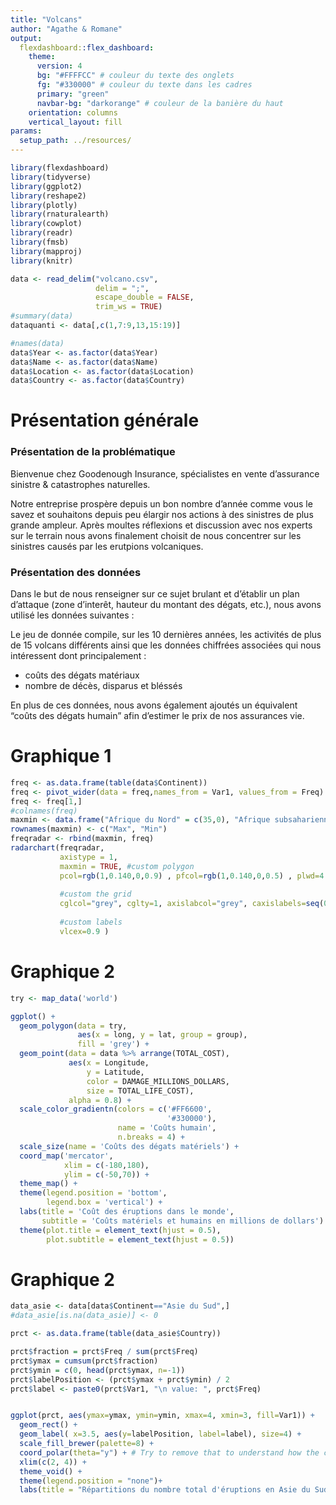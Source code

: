 ```yaml
---
title: "Volcans"
author: "Agathe & Romane"
output: 
  flexdashboard::flex_dashboard:
    theme:
      version: 4
      bg: "#FFFFCC" # couleur du texte des onglets
      fg: "#330000" # couleur du texte dans les cadres
      primary: "green"
      navbar-bg: "darkorange" # couleur de la banière du haut
    orientation: columns
    vertical_layout: fill
params:
  setup_path: ../resources/
---
```


<style>                     
.navbar {
background-color:#FFFFCC;
border-color:#FFFFCC;
}
.navbar-brand {
color:black!important;
}


</style>   


```r
library(flexdashboard)
library(tidyverse)
library(ggplot2)
library(reshape2)
library(plotly)
library(rnaturalearth)
library(cowplot)
library(readr)
library(fmsb)
library(mapproj)
library(knitr)
```

```r
data <- read_delim("volcano.csv",
                   delim = ";", 
                   escape_double = FALSE,
                   trim_ws = TRUE)
#summary(data)
dataquanti <- data[,c(1,7:9,13,15:19)]

#names(data)
data$Year <- as.factor(data$Year)
data$Name <- as.factor(data$Name)
data$Location <- as.factor(data$Location)
data$Country <- as.factor(data$Country)
```


Présentation générale
=======================================================================

### Présentation de la problématique

Bienvenue chez Goodenough Insurance, spécialistes en vente d'assurance sinistre & catastrophes naturelles.

Notre entreprise prospère depuis un bon nombre d'année comme vous le savez et souhaitons depuis peu élargir nos actions à des sinistres de plus grande ampleur. Après moultes réflexions et discussion avec nos experts sur le terrain nous avons finalement choisit de nous concentrer sur les sinistres causés par les erutpions volcaniques.

### Présentation des données

Dans le but de nous renseigner sur ce sujet brulant et d'établir un plan d'attaque (zone d'interêt, hauteur du montant des dégats, etc.), nous avons utilisé les données suivantes :

Le jeu de donnée compile, sur les 10 dernières années, les activités de plus de 15 volcans différents ainsi que les données chiffrées associées qui nous intéressent dont principalement :

 - coûts des dégats matériaux
 - nombre de décès, disparus et bléssés
 
En plus de ces données, nous avons également ajoutés un équivalent "coûts des dégats humain" afin d'estimer le prix de nos assurances vie.


Graphique 1
=======================================================================


```r
freq <- as.data.frame(table(data$Continent))
freq <- pivot_wider(data = freq,names_from = Var1, values_from = Freq)
freq <- freq[1,]
#colnames(freq)
maxmin <- data.frame("Afrique du Nord" = c(35,0), "Afrique subsaharienne" = c(35,0), "Amerique du Nord" = c(35,0), "Amerique latine" = c(35,0), "Asie de l'Est" = c(35,0), "Asie du Sud" = c(35,0), "Europe" = c(35,0),check.names=FALSE)
rownames(maxmin) <- c("Max", "Min")
freqradar <- rbind(maxmin, freq)
radarchart(freqradar,
           axistype = 1,
           maxmin = TRUE, #custom polygon
           pcol=rgb(1,0.140,0,0.9) , pfcol=rgb(1,0.140,0,0.5) , plwd=4 , plty=1,
           
           #custom the grid
           cglcol="grey", cglty=1, axislabcol="grey", caxislabels=seq(0,35,7), cglwd=1, title = "Nombre d'éruptions par continents de 2010 à 2018",
           
           #custom labels
           vlcex=0.9 )
```

Graphique 2
=======================================================================

```r
try <- map_data('world')

ggplot() +
  geom_polygon(data = try,
               aes(x = long, y = lat, group = group),
               fill = 'grey') +
  geom_point(data = data %>% arrange(TOTAL_COST),
             aes(x = Longitude,
                 y = Latitude,
                 color = DAMAGE_MILLIONS_DOLLARS,
                 size = TOTAL_LIFE_COST),
             alpha = 0.8) +
  scale_color_gradientn(colors = c('#FF6600',
                                   '#330000'),
                        name = 'Coûts humain',
                        n.breaks = 4) +
  scale_size(name = 'Coûts des dégats matériels') +
  coord_map('mercator',
            xlim = c(-180,180),
            ylim = c(-50,70)) +
  theme_map() +
  theme(legend.position = 'bottom',
        legend.box = 'vertical') +
  labs(title = 'Coût des éruptions dans le monde',
       subtitle = 'Coûts matériels et humains en millions de dollars') +
  theme(plot.title = element_text(hjust = 0.5),
        plot.subtitle = element_text(hjust = 0.5))
```

Graphique 2
=======================================================================

```r
data_asie <- data[data$Continent=="Asie du Sud",]
#data_asie[is.na(data_asie)] <- 0

prct <- as.data.frame(table(data_asie$Country))

prct$fraction = prct$Freq / sum(prct$Freq)
prct$ymax = cumsum(prct$fraction)
prct$ymin = c(0, head(prct$ymax, n=-1))
prct$labelPosition <- (prct$ymax + prct$ymin) / 2
prct$label <- paste0(prct$Var1, "\n value: ", prct$Freq)


ggplot(prct, aes(ymax=ymax, ymin=ymin, xmax=4, xmin=3, fill=Var1)) +
  geom_rect() +
  geom_label( x=3.5, aes(y=labelPosition, label=label), size=4) +
  scale_fill_brewer(palette=8) +
  coord_polar(theta="y") + # Try to remove that to understand how the chart is built initially
  xlim(c(2, 4)) +
  theme_void() +
  theme(legend.position = "none")+
  labs(title = "Répartitions du nombre total d'éruptions en Asie du Sud", subtitle = "de 2010 à 2018")
```

